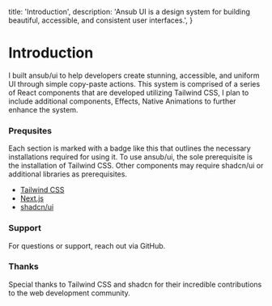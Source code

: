 
  title: 'Introduction',
  description:
    'Ansub UI is a design system for building beautiful, accessible, and consistent user interfaces.',
}

# Introduction

I built ansub/ui to help developers create stunning, accessible, and uniform UI through simple copy-paste actions. This system is comprised of a series of React components that are developed utilizing Tailwind CSS, I plan to include additional components, Effects, Native Animations to further enhance the system.

### Prequsites

Each section is marked with a badge like this <RequiresTailwind />
that outlines the necessary installations required for using it. To use ansub/ui, the sole prerequisite is the installation of Tailwind CSS. Other components may require shadcn/ui or additional libraries as prerequisites.

- [Tailwind CSS](https://tailwindcss.com/)
- [Next.js](https://nextjs.org/)
- [shadcn/ui](https://ui.shadcn.com)

### Support

For questions or support, reach out via GitHub.

### Thanks

Special thanks to Tailwind CSS and shadcn for their incredible contributions to the web development community.
